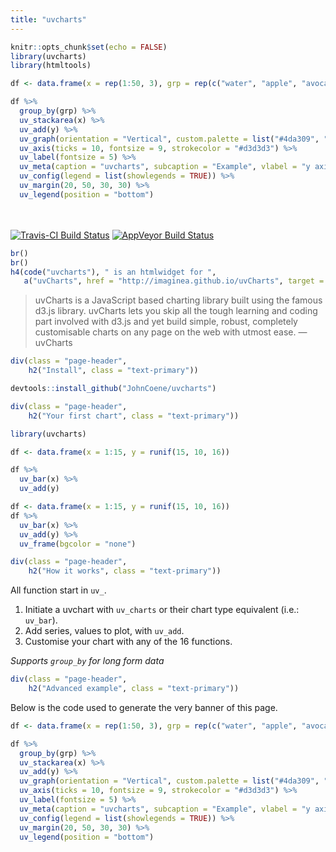 ```yaml
---
title: "uvcharts"
---
```


```r
knitr::opts_chunk$set(echo = FALSE)
library(uvcharts)
library(htmltools)
```

```r
df <- data.frame(x = rep(1:50, 3), grp = rep(c("water", "apple", "avocado"), 50), y = runif(150, 5, 10))

df %>%
  group_by(grp) %>% 
  uv_stackarea(x) %>%
  uv_add(y) %>%
  uv_graph(orientation = "Vertical", custom.palette = list("#4da309", "#02a5de", "#e08b27")) %>%
  uv_axis(ticks = 10, fontsize = 9, strokecolor = "#d3d3d3") %>%
  uv_label(fontsize = 5) %>%
  uv_meta(caption = "uvcharts", subcaption = "Example", vlabel = "y axis") %>%
  uv_config(legend = list(showlegends = TRUE)) %>%
  uv_margin(20, 50, 30, 30) %>%
  uv_legend(position = "bottom")
```

<br>
<br>
[![Travis-CI Build Status](https://travis-ci.org/JohnCoene/uvcharts.svg?branch=master)](https://travis-ci.org/JohnCoene/uvcharts)
[![AppVeyor Build Status](https://ci.appveyor.com/api/projects/status/github/JohnCoene/uvcharts?branch=master&svg=true)](https://ci.appveyor.com/project/JohnCoene/uvcharts)


```r
br()
br()
h4(code("uvcharts"), " is an htmlwidget for ",
   a("uvCharts", href = "http://imaginea.github.io/uvCharts", target = "_blank"))
```

> uvCharts is a JavaScript based charting library built using the famous d3.js library. uvCharts lets you skip all the tough learning and coding part involved with d3.js and yet build simple, robust, completely customisable charts on any page on the web with utmost ease. --- uvCharts

```r
div(class = "page-header",
    h2("Install", class = "text-primary"))
```

```r
devtools::install_github("JohnCoene/uvcharts")
```

```r
div(class = "page-header",
    h2("Your first chart", class = "text-primary"))
```

```r
library(uvcharts)

df <- data.frame(x = 1:15, y = runif(15, 10, 16))

df %>%
  uv_bar(x) %>%
  uv_add(y)
```

```r
df <- data.frame(x = 1:15, y = runif(15, 10, 16))
df %>%
  uv_bar(x) %>%
  uv_add(y) %>%
  uv_frame(bgcolor = "none")
```

```r
div(class = "page-header",
    h2("How it works", class = "text-primary"))
```

All function start in `uv_`.

1. Initiate a uvchart with `uv_charts` or their chart type equivalent (i.e.: `uv_bar`).
2. Add series, values to plot, with `uv_add`.
3. Customise your chart with any of the 16 functions.

*Supports `group_by` for long form data*

```r
div(class = "page-header",
    h2("Advanced example", class = "text-primary"))
```

Below is the code used to generate the very banner of this page.

```r
df <- data.frame(x = rep(1:50, 3), grp = rep(c("water", "apple", "avocado"), 50), y = runif(150, 5, 10))

df %>%
  group_by(grp) %>% 
  uv_stackarea(x) %>%
  uv_add(y) %>%
  uv_graph(orientation = "Vertical", custom.palette = list("#4da309", "#02a5de", "#e08b27")) %>%
  uv_axis(ticks = 10, fontsize = 9, strokecolor = "#d3d3d3") %>%
  uv_label(fontsize = 5) %>%
  uv_meta(caption = "uvcharts", subcaption = "Example", vlabel = "y axis") %>%
  uv_config(legend = list(showlegends = TRUE)) %>%
  uv_margin(20, 50, 30, 30) %>%
  uv_legend(position = "bottom")
```